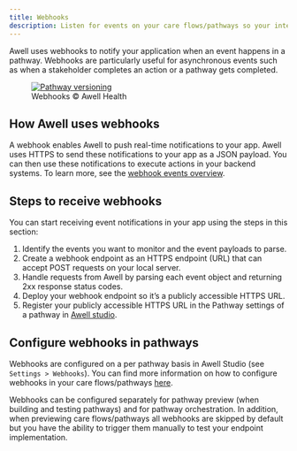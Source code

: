 ```yaml
---
title: Webhooks
description: Listen for events on your care flows/pathways so your integration can automatically trigger reactions.
---
```


Awell uses webhooks to notify your application when an event happens in a pathway. Webhooks are particularly useful for asynchronous events such as when a stakeholder completes an action or a pathway gets completed.

<figure className="w-full flex flex-col justify-center text-center">
  <a
    href="https://res.cloudinary.com/da7x4rzl4/image/upload/v1651756063/Developer%20portal/Webhooks_diagram.png"
    target="_blank"
    className="custom-link"
  >
    <img
      src="https://res.cloudinary.com/da7x4rzl4/image/upload/v1651756063/Developer%20portal/Webhooks_diagram.png"
      alt="Pathway versioning"
      className="w-full sm:w-10/12 mx-auto p-4 bg-white rounded-lg"
    />
  </a>
  <figcaption className="dark:text-slate-400 pt-1">
    Webhooks © Awell Health
  </figcaption>
</figure>

## How Awell uses webhooks

A webhook enables Awell to push real-time notifications to your app. Awell uses HTTPS to send these notifications to your app as a JSON payload. You can then use these notifications to execute actions in your backend systems. To learn more, see the [webhook events overview](/awell-orchestration/developer-tools/webhooks/events-overview).

## Steps to receive webhooks

You can start receiving event notifications in your app using the steps in this section:

1. Identify the events you want to monitor and the event payloads to parse.
2. Create a webhook endpoint as an HTTPS endpoint (URL) that can accept POST requests on your local server.
3. Handle requests from Awell by parsing each event object and returning 2xx response status codes.
4. Deploy your webhook endpoint so it’s a publicly accessible HTTPS URL.
5. Register your publicly accessible HTTPS URL in the Pathway settings of a pathway in [Awell studio](/awell-orchestration/docs/getting-started/awell-ecosystem#awell-studio).

## Configure webhooks in pathways

Webhooks are configured on a per pathway basis in Awell Studio (see `Settings > Webhooks`). You can find more information on how to configure webhooks in your care flows/pathways [here](https://help.awellhealth.com/en/articles/6103339-configure-a-webhook).

Webhooks can be configured separately for pathway preview (when building and testing pathways) and for pathway orchestration. In addition, when previewing care flows/pathways all webhooks are skipped by default but you have the ability to trigger them manually to test your endpoint implementation.
